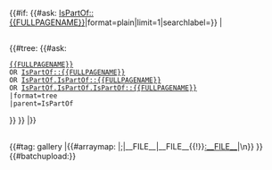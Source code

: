 
{{#if: {{#ask: [[IsPartOf::{{FULLPAGENAME}}]]|format=plain|limit=1|searchlabel=}} |
=={{{_label_attachments| {{#switch:{{USERLANGUAGECODE}}|en=Structure|de=Struktur|#default=Structure}} }}}==

{{#tree:
{{#ask:
 [[{{FULLPAGENAME}}]]
 OR [[IsPartOf::{{FULLPAGENAME}}]]
 OR [[IsPartOf.IsPartOf::{{FULLPAGENAME}}]]
 OR [[IsPartOf.IsPartOf.IsPartOf::{{FULLPAGENAME}}]]
 |format=tree
 |parent=IsPartOf
}}
}}
|}}<!-- {{#if: {{{attachments|}}} |-->

=={{{_label_attachments| {{#switch:{{USERLANGUAGECODE}}|en=Attachments|de=Anhang|#default=Attachments}} }}}==
{{#tag: gallery
|{{#arraymap: {{{attachments|}}} |;|__FILE__|__FILE__{{!}}[[:__FILE__]]|\n}}
}}
<!-- <div class="fileupload-auto-reload">{{#batchupload:OslTemplate:ELN/Attachment|{{FULLPAGENAME}}|{{REVISIONUSER}}}}</div> -->
{{#batchupload:}}
<!--|}}-->
<br><!-- some spacing for the jsondata/schema slots -->